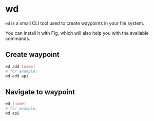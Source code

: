 # wd

`wd` is a small CLI tool used to create waypoints in your file system.

You can install it with Fig, which will also help you with the available commands.

## Create waypoint

```bash
wd add [name]
# for example:
wd add api
```

## Navigate to waypoint

```bash
wd [name]
# for example:
wd api
```
